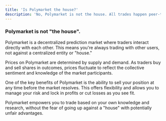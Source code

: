 ```yaml
---
title: 'Is Polymarket the house?'
description: 'No, Polymarket is not the house. All trades happen peer-to-peer between users.'
---
```


### Polymarket is not "the house". 

Polymarket is a decentralized prediction market where traders interact directly with each other. This means you're always trading with other users, not against a centralized entity or "house." 

Prices on Polymarket are determined by supply and demand. As traders buy and sell shares in outcomes, prices fluctuate to reflect the collective sentiment and knowledge of the market participants. 

One of the key benefits of Polymarket is the ability to sell your position at any time before the market resolves. This offers flexibility and allows you to manage your risk and lock in profits or cut losses as you see fit.

Polymarket empowers you to trade based on your own knowledge and research, without the fear of going up against a "house" with potentially unfair advantages.
